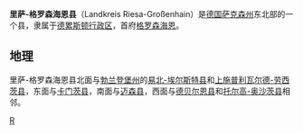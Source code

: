 {{德国县级行政单位
| 县徽图 = Image:Wappen Landkreis Riesa-Grossenhain.png
| 在德国内的位置图 = Image:Lage des Landkreises Riesa-Großenhain in Deutschland.png
| 所属联邦州 = 萨克森州
| 所属行政区 = 德累斯顿行政区
| 首府 = 格罗森海恩
| 面积 = 820.54
| 人口 = 112,855
| 统计时间 = 2006年12月31日
| 人口密度 = 138
| 汽车牌号 = RG
| 下设城镇 = 4个市、17个镇
| 政府地址 = Herrmannstraße 30–34<br />01558 Großenhain
| 政府网站 = www.riesa-grossenhain.de
| 在州内的位置图 = Image:Saxony rg.png
|}}

'''里萨-格罗森海恩县'''（Landkreis Riesa-Großenhain）是[[德国|德国]][[萨克森州|萨克森州]]东北部的一个县，隶属于[[德累斯顿行政区|德累斯顿行政区]]，首府[[格罗森海恩|格罗森海恩]]。

== 地理 ==

里萨-格罗森海恩县北面与[[勃兰登堡州|勃兰登堡州]]的[[易北-埃尔斯特县|易北-埃尔斯特县]]和[[上施普利瓦尔德-劳西茨县|上施普利瓦尔德-劳西茨县]]，东面与[[卡门茨县|卡门茨县]]，南面与[[迈森县|迈森县]]，西面与[[德贝尔恩县|德贝尔恩县]]和[[托尔高-奥沙茨县|托尔高-奥沙茨县]]相邻。

{{萨克森州行政区划}}

{{Authority control}}
[[Category:萨克森州|R]]